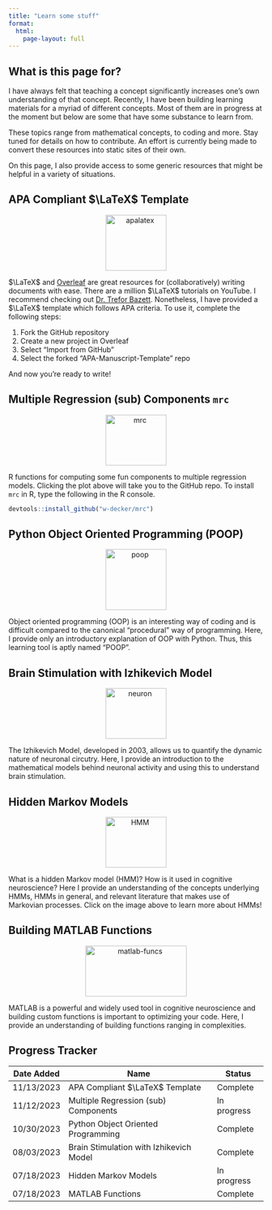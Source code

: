 ```yaml
---
title: "Learn some stuff"
format:
  html:
    page-layout: full
---
```


## What is this page for?

I have always felt that teaching a concept significantly increases one's own understanding of that concept. Recently, I have been building learning materials for a myriad of different concepts. Most of them are in progress at the moment but below are some that have some substance to learn from.

These topics range from mathematical concepts, to coding and more. Stay tuned for details on how to contribute. An effort is currently being made to convert these resources into static sites of their own.

On this page, I also provide access to some generic resources that might be helpful in a variety of situations.

## APA Compliant $\LaTeX$ Template

<center>
  <a href="https://github.com/w-decker/APA-Manuscript-Template">
    <img src="images/apalatex.png" alt="apalatex" width="120" height="110" class="apalatex"/>
  </a>
</center>

$\LaTeX$ and [Overleaf](https://www.overleaf.com/) are great resources for (collaboratively) writing documents with ease. There are a million $\LaTeX$ tutorials on YouTube. I recommend checking out [Dr. Trefor Bazett](https://www.youtube.com/@DrTrefor). Nonetheless, I have provided a $\LaTeX$ template which follows APA criteria. To use it, complete the following steps:

1. Fork the GitHub repository
2. Create a new project in Overleaf
3. Select "Import from GitHub"
4. Select the forked "APA-Manuscript-Template" repo

And now you're ready to write!

## Multiple Regression (sub) Components `mrc`

<center>
  <a href="https://github.com/w-decker/mrc">
    <img src="images/mrc.png" alt="mrc" width="120" height="100" class="mrc"/>
  </a>
</center>

R functions for computing some fun components to multiple regression models. Clicking the plot above will take you to the GitHub repo. To install `mrc` in R, type the following in the R console.

```R
devtools::install_github("w-decker/mrc")
```

## Python Object Oriented Programming (POOP)

<center>
  <a href="https://w-decker.github.io/poop">
    <img src="images/poop_logo.png" alt="poop" width="120" height="120" class="neuron"/>
  </a>
</center>

Object oriented programming (OOP) is an interesting way of coding and is difficult compared to the canonical "procedural" way of programming. Here, I provide only an introductory explanation of OOP with Python. Thus, this learning tool is aptly named "POOP".

## Brain Stimulation with Izhikevich Model

<center>
  <a href="https://github.com/w-decker/brain-circuit-stim">
    <img src="images/neuron.png" alt="neuron" width="120" height="100" class="neuron"/>
  </a>
</center>

The Izhikevich Model, developed in 2003, allows us to quantify the dynamic nature of neuronal circutry. Here, I provide an introduction to the mathematical models behind neuronal activity and using this to understand brain stimulation.

## Hidden Markov Models

<center>
  <a href="https://w-decker.github.io/hidden-markov-model/intro.html">
    <img src="images/intro_weather.png" alt="HMM" width="120" height="100" class="HMM"/>
  </a>
</center>

What is a hidden Markov model (HMM)? How is it used in cognitive neuroscience? Here I provide an understanding of the concepts underlying HMMs, HMMs in general, and relevant literature that makes use of Markovian processes. Click on the image above to learn more about HMMs!

## Building MATLAB Functions

<center>
  <a href="https://w-decker.github.io/matlab-funcs/intro.html">
    <img src="images/matlab-funcs.png" alt="matlab-funcs" width="200" height="100" class="matlab-funcs"/>
  </a>
</center>

MATLAB is a powerful and widely used tool in cognitive neuroscience and building custom functions is important to optimizing your code. Here, I provide an understanding of building functions ranging in complexities. 

## Progress Tracker

| Date Added | Name | Status |
| ---- | ------- | --------- |
| 11/13/2023 | APA Compliant $\LaTeX$ Template | Complete | 
| 11/12/2023 | Multiple Regression (sub) Components | In progress |
| 10/30/2023 | Python Object Oriented Programming | Complete |
| 08/03/2023 | Brain Stimulation with Izhikevich Model | Complete |
| 07/18/2023 | Hidden Markov Models | In progress |
| 07/18/2023 | MATLAB Functions | Complete |
